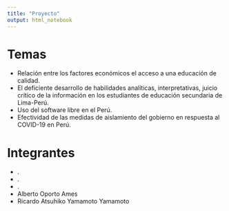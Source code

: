 ```yaml
---
title: "Proyecto"
output: html_notebook
---
```


# Temas

- Relación entre los factores económicos el acceso a una educación de calidad.
- El deficiente desarrollo de habilidades analíticas, interpretativas,
  juicio crítico de la información en los estudiantes de educación secundaria de Lima-Perú.
- Uso del software libre en el Perú.
- Efectividad de las medidas de aislamiento del gobierno en respuesta al COVID-19 en Perú.

# Integrantes

- .
- .
- .
- Alberto Oporto Ames
- Ricardo Atsuhiko Yamamoto Yamamoto
